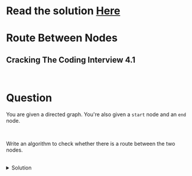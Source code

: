 # Read the solution [Here](https://quastor.org/cracking-the-coding-interview/trees-and-graphs/route-between-nodes)

# Route Between Nodes 

## Cracking The Coding Interview 4.1

<br/>

# Question

You are given a directed graph. You're also given a `start` node and an `end` node.

<br />

Write an algorithm to check whether there is a route between the two nodes.

<br />

<details>
  <summary> Solution</summary>

We can solve this question using any type of graph traversal algorithm. Breadth-First Search or Depth-First Search would both work optimally.

<br />

We start our graph traversal at the `start` node. If we can reach the `end` node, then we return `True`, otherwise `False.`

<br />

Both a BFS and a DFS will take $$O(\lvert V \rvert + \lvert E \rvert)$$ time and $$O(\lvert V \rvert)$$ space.

<br />

We'll be implementing our algorithm with a Depth First Traversal.

<br />

We create a `visited` set that keeps track of which nodes we've already visited in our DFS.

<br />

We implement our DFS recursively, where we first check if the current node is equivalent to the `end` node (the node we're searching for).

<br />

If it is, then we can return `True`.

<br />

Otherwise, we recurse through all the neighbors of the current node and then run a depth first search on each of the neighbors. Of course, we first check to make sure we haven't already visited the neighbor (otherwise we would have an infinite loop in our program).
    
```python
def findRoute(graph, start, end):
    visited = set()
    return dfs(graph, visited, start, end)

  
def dfs(graph, visited, node, end):
    if node == end:
        return True
    
    for neighbor in graph[node]:
        if neighbor in visited:
            continue
        visited.add(neighbor)
        if dfs(graph, visited, neighbor, end):
            return True
    
    return False
```

<a href="https://repl.it/@quastortech/DFS#main.py" target="_blank">Here's a Python 3 REPL with the code.</a>
</details>